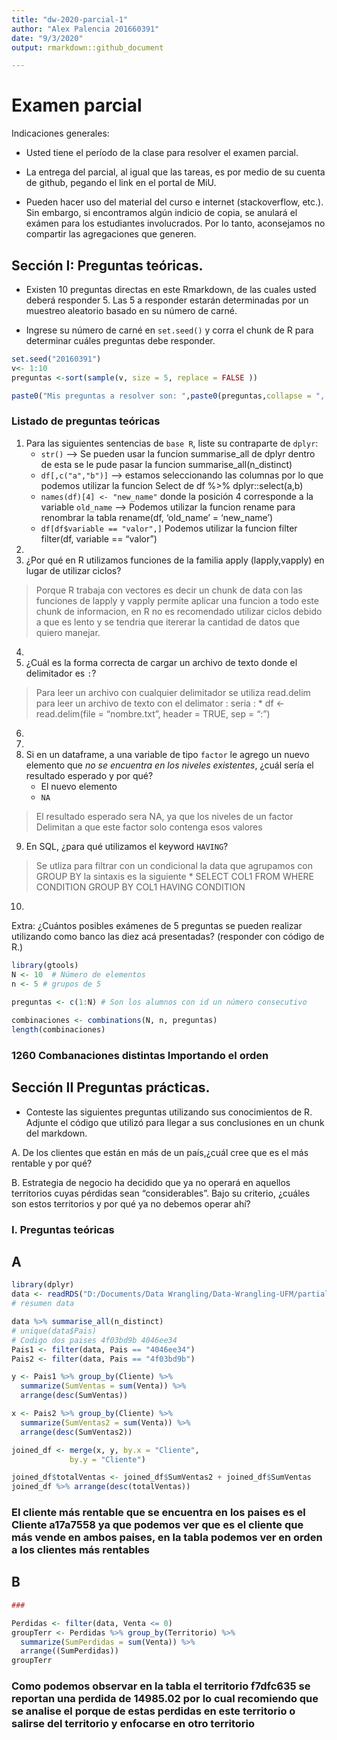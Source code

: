 ```yaml
---
title: "dw-2020-parcial-1"
author: "Alex Palencia 201660391"
date: "9/3/2020"
output: rmarkdown::github_document

---
```


# Examen parcial

Indicaciones generales:

* Usted tiene el período de la clase para resolver el examen parcial.
* La entrega del parcial, al igual que las tareas, es por medio de su cuenta de github, pegando el link en el portal de MiU.


* Pueden hacer uso del material del curso e internet (stackoverflow, etc.). Sin embargo, si encontramos algún indicio de copia, se anulará el exámen para los estudiantes involucrados. Por lo tanto, aconsejamos no compartir las agregaciones que generen. 

## Sección I: Preguntas teóricas.

* Existen 10 preguntas directas en este Rmarkdown, de las cuales usted deberá responder 5. Las 5 a responder estarán determinadas por un muestreo aleatorio basado en su número de carné.

* Ingrese su número de carné en  `set.seed()` y corra el chunk de R para determinar cuáles preguntas debe responder.


```r

set.seed("20160391") 
v<- 1:10
preguntas <-sort(sample(v, size = 5, replace = FALSE ))

paste0("Mis preguntas a resolver son: ",paste0(preguntas,collapse = ", "))

```


### Listado de preguntas teóricas

1. Para las siguientes sentencias de `base R`, liste su contraparte de `dplyr`:
    * `str()` -->  Se pueden usar la funcion summarise_all de dplyr dentro de esta se le pude pasar la funcion summarise_all(n_distinct)
    * `df[,c("a","b")]` --> estamos seleccionando las columnas por lo que podemos utilizar la funcion Select de df %>% dplyr::select(a,b)
    * `names(df)[4] <- "new_name"` donde la posición 4 corresponde a la variable `old_name` --> Podemos utilizar la funcion rename para renombrar la tabla rename(df, 'old_name' = 'new_name')
    * `df[df$variable == "valor",]` Podemos utilizar la funcion filter filter(df, variable == "valor")
    
2.

3. ¿Por qué en R utilizamos funciones de la familia apply (lapply,vapply) en lugar de utilizar ciclos?

> Porque R trabaja con vectores es decir un chunk de data con las funciones de lapply y vapply permite aplicar una funcion a todo este chunk de informacion, en R no es recomendado utilizar ciclos debido a que es lento y se tendria que itererar la cantidad de datos que quiero manejar.

4.
5. ¿Cuál es la forma correcta de cargar un archivo de texto donde el delimitador es `:`?

> Para leer un archivo con cualquier delimitador se utiliza read.delim para leer un archivo de texto con el delimator : seria :
* df <- read.delim(file = "nombre.txt", header = TRUE, sep = ":")

6.
7.

8. Si en un dataframe, a una variable de tipo `factor` le agrego un nuevo elemento que *no se encuentra en los niveles existentes*, ¿cuál sería el resultado esperado y por qué?
    * El nuevo elemento
    * `NA`
    
> El resultado esperado sera NA, ya que los niveles de un factor Delimitan a que este factor solo contenga esos valores

    
    
9. En SQL, ¿para qué utilizamos el keyword `HAVING`?

> Se utliza para filtrar con un condicional la data que agrupamos con GROUP BY la sintaxis es la siguiente * SELECT COL1 FROM WHERE CONDITION GROUP BY COL1 HAVING CONDITION

10.
  
Extra: ¿Cuántos posibles exámenes de 5 preguntas se pueden realizar utilizando como banco las diez acá presentadas?
(responder con código de R.)
```r
library(gtools)
N <- 10  # Número de elementos
n <- 5 # grupos de 5
 
preguntas <- c(1:N) # Son los alumnos con id un número consecutivo

combinaciones <- combinations(N, n, preguntas)
length(combinaciones)
```
### 1260 Combanaciones distintas Importando el orden

## Sección II Preguntas prácticas.


* Conteste las siguientes preguntas utilizando sus conocimientos de R. Adjunte el código que utilizó para llegar a sus conclusiones en un chunk del markdown.

A. De los clientes que están en más de un país,¿cuál cree que es el más rentable y por qué?

B. Estrategia de negocio ha decidido que ya no operará en aquellos territorios cuyas pérdidas sean "considerables". Bajo su criterio, ¿cuáles son estos territorios y por qué ya no debemos operar ahí?



### I. Preguntas teóricas


## A

```r
library(dplyr)
data <- readRDS("D:/Documents/Data Wrangling/Data-Wrangling-UFM/partial/parcial_anonimo.rds")
# resumen data

data %>% summarise_all(n_distinct)
# unique(data$Pais)
# Codigo dos paises 4f03bd9b 4046ee34
Pais1 <- filter(data, Pais == "4046ee34")
Pais2 <- filter(data, Pais == "4f03bd9b")

y <- Pais1 %>% group_by(Cliente) %>% 
  summarize(SumVentas = sum(Venta)) %>%
  arrange(desc(SumVentas))

x <- Pais2 %>% group_by(Cliente) %>% 
  summarize(SumVentas2 = sum(Venta)) %>%
  arrange(desc(SumVentas2))

joined_df <- merge(x, y, by.x = "Cliente", 
             by.y = "Cliente")

joined_df$totalVentas <- joined_df$SumVentas2 + joined_df$SumVentas
joined_df %>% arrange(desc(totalVentas))
```
### El cliente más rentable que se encuentra en los paises es el Cliente a17a7558 ya que podemos ver que es el cliente que más vende en ambos paises, en la tabla podemos ver en orden a los clientes más rentables


## B

```r
###

Perdidas <- filter(data, Venta <= 0)
groupTerr <- Perdidas %>% group_by(Territorio) %>%
  summarize(SumPerdidas = sum(Venta)) %>%
  arrange((SumPerdidas))
groupTerr
```
### Como podemos observar en la tabla el territorio f7dfc635 se reportan una perdida de 14985.02 por lo cual recomiendo que se analise el porque de estas perdidas en este territorio o salirse del territorio y enfocarse en otro territorio


